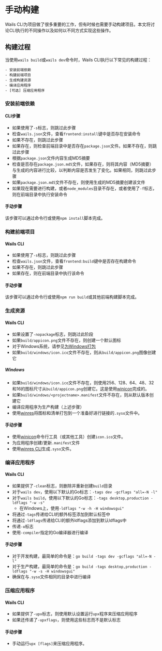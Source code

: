# 手动构建

Wails CLI为项目做了很多重要的工作，但有时候也需要手动构建项目。本文将讨论CLI执行的不同操作以及如何以不同方式实现这些操作。

## 构建过程

当使用`wails build`或`wails dev`命令时，Wails CLI执行以下常见的构建过程：

    - 安装前端依赖
    - 构建前端项目
    - 生成构建资源
    - 编译应用程序
    - [可选] 压缩应用程序

### 安装前端依赖

#### CLI步骤

- 如果使用了`-s`标志，则跳过此步骤
- 检查`wails.json`文件，查看`frontend:install`键中是否存在安装命令
- 如果不存在，则跳过此步骤
- 如果存在，则检查前端目录中是否存在`package.json`文件。如果不存在，则跳过此步骤
- 根据`package.json`文件内容生成MD5摘要
- 检查是否存在`package.json.md5`文件，如果存在，则将其内容（MD5摘要）与生成的内容进行比较，以判断内容是否发生了变化。如果相同，则跳过此步骤
- 如果`package.json.md5`文件不存在，则使用生成的MD5摘要创建该文件
- 如果现在需要进行构建，或者`node_modules`目录不存在，或者使用了`-f`标志，则在前端目录中执行安装命令

#### 手动步骤

该步骤可以通过命令行或使用`npm install`脚本完成。

### 构建前端项目

#### Wails CLI

- 如果使用了`-s`标志，则跳过此步骤
- 检查`wails.json`文件，查看`frontend:build`键中是否存在构建命令
- 如果不存在，则跳过此步骤
- 如果存在，则在前端目录中执行该命令

#### 手动步骤

该步骤可以通过命令行或使用`npm run build`或其他前端构建脚本完成。

### 生成资源

#### Wails CLI

- 如果设置了`-nopackage`标志，则跳过此阶段
- 如果`build/appicon.png`文件不存在，则创建一个默认图标
- 对于Windows系统，请参见[为Windows打包](#windows)
- 如果`build/windows/icon.ico`文件不存在，则从`build/appicon.png`图像创建它

##### Windows

- 如果`build/windows/icon.ico`文件不存在，则使用256、128、64、48、32和16的图标尺寸从`build/appicon.png`创建它。这是使用[winicon](https://github.com/leaanthony/winicon)完成的。
- 如果`build/windows/<projectname>.manifest`文件不存在，则从默认版本创建它
- 编译应用程序为生产构建（上述步骤）
- 使用[winres](https://github.com/tc-hib/winres)将图标和清单打包到一个准备好进行链接的`.syso`文件中。

#### 手动步骤

- 使用[winicon](https://github.com/leaanthony/winicon)命令行工具（或其他工具）创建`icon.ico`文件。
- 为应用程序创建/更新`.manifest`文件
- 使用[winres CLI](https://github.com/tc-hib/go-winres)生成`.syso`文件。

### 编译应用程序

#### Wails CLI

- 如果提供了`-clean`标志，则删除并重新创建`build`目录
- 对于`wails dev`，使用以下默认的Go标志：`-tags dev -gcflags "all=-N -l"`
- 对于`wails build`，使用以下默认的Go标志：`-tags desktop,production -ldflags "-w -s"`
  - 在Windows上，使用`-ldflags "-w -h -H windowsgui"`
- 将通过`-tags`传递给CLI的额外标签添加到默认标签中
- 将通过`-ldflags`传递给CLI的额外ldflags添加到默认ldflags中
- 传递`-o`标志
- 使用`-compiler`指定的Go编译器进行编译

#### 手动步骤

- 对于开发构建，最简单的命令是：`go build -tags dev -gcflags "all=-N -l"`
- 对于生产构建，最简单的命令是：`go build -tags desktop,production -ldflags "-w -s -H windowsgui"`
- 确保在与`.syso`文件相同的目录中进行编译

### 压缩应用程序

#### Wails CLI

- 如果提供了`-upx`标志，则使用默认设置运行`upx`程序来压缩应用程序
- 如果还传递了`-upxflags`，则使用这些标志而不是默认标志

#### 手动步骤

- 手动运行`upx [flags]`来压缩应用程序。